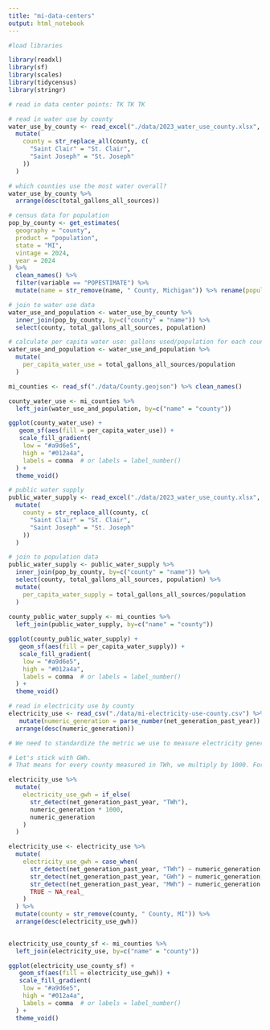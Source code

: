 ```yaml
---
title: "mi-data-centers"
output: html_notebook
---
```


```r
#load libraries

library(readxl)
library(sf)
library(scales)
library(tidycensus)
library(stringr)
```

```r

# read in data center points: TK TK TK 

# read in water use by county
water_use_by_county <- read_excel("./data/2023_water_use_county.xlsx", sheet=1) %>% clean_names() %>% 
  mutate(
    county = str_replace_all(county, c(
      "Saint Clair" = "St. Clair",
      "Saint Joseph" = "St. Joseph"
    ))
  )

# which counties use the most water overall?
water_use_by_county %>% 
  arrange(desc(total_gallons_all_sources))

# census data for population 
pop_by_county <- get_estimates(
  geography = "county",
  product = "population",
  state = "MI",
  vintage = 2024,
  year = 2024
) %>%
  clean_names() %>%
  filter(variable == "POPESTIMATE") %>%
  mutate(name = str_remove(name, " County, Michigan")) %>% rename(population = value)

# join to water use data
water_use_and_population <- water_use_by_county %>% 
  inner_join(pop_by_county, by=c("county" = "name")) %>% 
  select(county, total_gallons_all_sources, population)

# calculate per capita water use: gallons used/population for each county.
water_use_and_population <- water_use_and_population %>% 
  mutate(
    per_capita_water_use = total_gallons_all_sources/population
  )

mi_counties <- read_sf("./data/County.geojson") %>% clean_names()

county_water_use <- mi_counties %>% 
  left_join(water_use_and_population, by=c("name" = "county"))

ggplot(county_water_use) + 
   geom_sf(aes(fill = per_capita_water_use)) +
   scale_fill_gradient(
    low = "#a9d6e5", 
    high = "#012a4a",
    labels = comma  # or labels = label_number()
  ) +
  theme_void()

# public water supply
public_water_supply <- read_excel("./data/2023_water_use_county.xlsx", sheet=7) %>% clean_names() %>% 
  mutate(
    county = str_replace_all(county, c(
      "Saint Clair" = "St. Clair",
      "Saint Joseph" = "St. Joseph"
    ))
  )

# join to population data
public_water_supply <- public_water_supply %>% 
  inner_join(pop_by_county, by=c("county" = "name")) %>% 
  select(county, total_gallons_all_sources, population) %>% 
  mutate(
    per_capita_water_supply = total_gallons_all_sources/population
  )
  
county_public_water_supply <- mi_counties %>% 
  left_join(public_water_supply, by=c("name" = "county"))

ggplot(county_public_water_supply) + 
   geom_sf(aes(fill = per_capita_water_supply)) +
   scale_fill_gradient(
    low = "#a9d6e5", 
    high = "#012a4a",
    labels = comma  # or labels = label_number()
  ) +
  theme_void()
```

```r
# read in electricity use by county 
electricity_use <- read_csv("./data/mi-electricity-use-county.csv") %>% clean_names() %>% 
   mutate(numeric_generation = parse_number(net_generation_past_year)) %>% 
  arrange(desc(numeric_generation))

# We need to standardize the metric we use to measure electricity generation. Some counties are measured in MWh (megawatt hours) while others are GWh, and more are Twh. One GWh =  1,000 mWh. 1 TWh = 1,000 GWh.

# Let's stick with GWh. 
# That means for every county measured in TWh, we multiply by 1000. For every county measured in TWh, we multiply by 

electricity_use %>%
  mutate(
    electricity_use_gwh = if_else(
      str_detect(net_generation_past_year, "TWh"),
      numeric_generation * 1000,
      numeric_generation
    )
  )

electricity_use <- electricity_use %>%
  mutate(
    electricity_use_gwh = case_when(
      str_detect(net_generation_past_year, "TWh") ~ numeric_generation * 1000,
      str_detect(net_generation_past_year, "GWh") ~ numeric_generation,
      str_detect(net_generation_past_year, "MWh") ~ numeric_generation / 1000,
      TRUE ~ NA_real_  
    )
  ) %>% 
  mutate(county = str_remove(county, " County, MI")) %>% 
  arrange(desc(electricity_use_gwh)) 
 

electricity_use_county_sf <- mi_counties %>% 
  left_join(electricity_use, by=c("name" = "county"))

ggplot(electricity_use_county_sf) + 
   geom_sf(aes(fill = electricity_use_gwh)) +
   scale_fill_gradient(
    low = "#a9d6e5", 
    high = "#012a4a",
    labels = comma  # or labels = label_number()
  ) +
  theme_void()

```
 
 